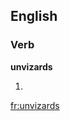==English==

===Verb===
'''unvizards'''

# {{third-person singular of|[[unvizard]]}}

[[fr:unvizards]]